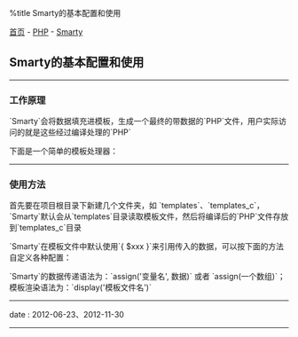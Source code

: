 %title Smarty的基本配置和使用

[[../../../index|首页]] - [[../index|PHP]] - [[index|Smarty]]
==Smarty的基本配置和使用==
----
===工作原理===

`Smarty`会将数据填充进模板，生成一个最终的带数据的`PHP`文件，用户实际访问的就是这些经过编译处理的`PHP`

下面是一个简单的模板处理器：

{{{PHP
<pre class='brush: php'>
<?php
class MySmarty
{
  // 模板路径
  public $template_dir = "./templates/";

  // 模板编译后文件的保存目录
  public $complie_dic = "./templates_c/";

  // 存放变量值
  public $tpl_vars = array();

  // 获取传递给模板的键值对
  public function assign($tpl_var, $val=null)
  {
    if($tpl_var != null){
      $this->tpl_vars[$tpl_var] = $val;
    }
  }

  // 显示模板渲染的结果
  public function display($tpl_file)
  {
    // 模板文件实际路径，如 ./templates/abc.tpl
    $tpl_file_path = $this->template_dir . $tpl_file;
    // 编译后文件的实际路径，如 ./templates_c/com_abc.tpl.php
    $complie_file_path = $this->complie_dic . "com_" . $tpl_file . ".php";

    // 判断文件是否存在
    if(!file_exists($tpl_file_path)){
      return false;
    }

    // 读取模板文件的内容
    $tpl_file_content = file_get_contents($tpl_file_path);

    // 模板变量的正则匹配式
    $pattern = array(
      '/\{\s*\$([a-zA-Z_][a-zA-Z0-9_]*)\s*\}/i'
    );

    // 模板替换内容
    $replace = array(
      '<?php echo $this->tpl_vars["${1}"] ?>'
    );

    // 经过渲染处理后的内容
    $new_str = preg_replace($pattern, $replace, $tpl_file_content);

    // 将渲染后的内容保存进编译文件目录
    file_put_contents($complie_file_path, $new_str);

    // 包含处理后的PHP代码，也就是显示处理结果了
    include $complie_file_path;
  }
}
?>
</pre>
}}}
----
===使用方法===

首先要在项目根目录下新建几个文件夹，如 `templates`、`templates_c`，`Smarty`默认会从`templates`目录读取模板文件，然后将编译后的`PHP`文件存放到`templates_c`目录

`Smarty`在模板文件中默认使用`{ $xxx }`来引用传入的数据，可以按下面的方法自定义各种配置：
{{{PHP
<pre class="brush: php">
<?php
require('../Smarty/Smarty.class.php');  // 包含Smarty主文件

$tpl = new Smarty();                    // 新建Smarty对象
// 自定义模板目录
$tpl->template_dir = __SITE_ROOT . '/templates/';
// 自定义编译后文件的保存目录
$tpl->compile_dir = __SITE_ROOT . '/templates_c/';
// 自定义配置文件目录
$tpl->config_dir = __SITE_ROOT . '/configs/';
// 自定义缓存目录
$tpl->cache_dir = __SITE_ROOT . '/cache/';
// 自定义模板变量左边界
$tpl->left_delimiter = '<{';
// 自定义模板变量右边界
/$tpl->right_delimiter = '}>';
?>
</pre>
}}}

`Smarty`的数据传递语法为：`assign('变量名', 数据)` 或者 `assign(一个数组)`；模板渲染语法为：`display('模板文件名')`
----
<red>date</red> : 2012-06-23、2012-11-30
----
